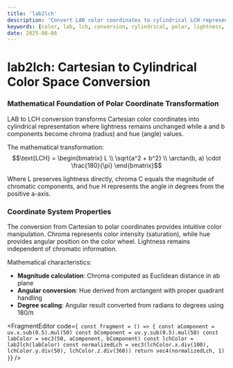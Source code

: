 ```yaml
---
title: 'lab2lch'
description: 'Convert LAB color coordinates to cylindrical LCH representation'
keywords: [color, lab, lch, conversion, cylindrical, polar, lightness, chroma, hue]
date: 2025-08-06
---
```



# lab2lch: Cartesian to Cylindrical Color Space Conversion

### Mathematical Foundation of Polar Coordinate Transformation

LAB to LCH conversion transforms Cartesian color coordinates into cylindrical representation where lightness remains unchanged while a and b components become chroma (radius) and hue (angle) values.

The mathematical transformation:
$$\text{LCH} = \begin{bmatrix} L \\ \sqrt{a^2 + b^2} \\ \arctan(b, a) \cdot \frac{180}{\pi} \end{bmatrix}$$

Where L preserves lightness directly, chroma C equals the magnitude of chromatic components, and hue H represents the angle in degrees from the positive a-axis.

### Coordinate System Properties

The conversion from Cartesian to polar coordinates provides intuitive color manipulation. Chroma represents color intensity (saturation), while hue provides angular position on the color wheel. Lightness remains independent of chromatic information.

Mathematical characteristics:

- **Magnitude calculation**: Chroma computed as Euclidean distance in ab plane
- **Angular conversion**: Hue derived from arctangent with proper quadrant handling
- **Degree scaling**: Angular result converted from radians to degrees using 180/π

<FragmentEditor
        code={`
const fragment = () => {
        const aComponent = uv.x.sub(0.5).mul(50)
        const bComponent = uv.y.sub(0.5).mul(50)
        const labColor = vec3(50, aComponent, bComponent)
        const lchColor = lab2lch(labColor)
        const normalizedLch = vec3(lchColor.x.div(100), lchColor.y.div(50), lchColor.z.div(360))
        return vec4(normalizedLch, 1)
}`}
/>

